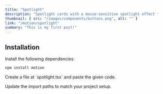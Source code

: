 ```yaml
---
title: "Spotlight"
description: "Spotlight cards with a mouse-sensitive spotlight effect that highlights the border of the div or section as you move your cursor"
thumbnail: { src: "/images/components/buttons.png", alt: "" }
link: "/motion/spotlight"
summary: "This is my first post!"
---
```



## Installation

<Steps>
<Step>
Install the following dependencies:
</Step>

```bash
npm install motion
```

<Step>
Create a file at `spotlight.tsx` and paste the given code.
</Step>


<Step>Update the import paths to match your project setup.</Step>

</Steps>
